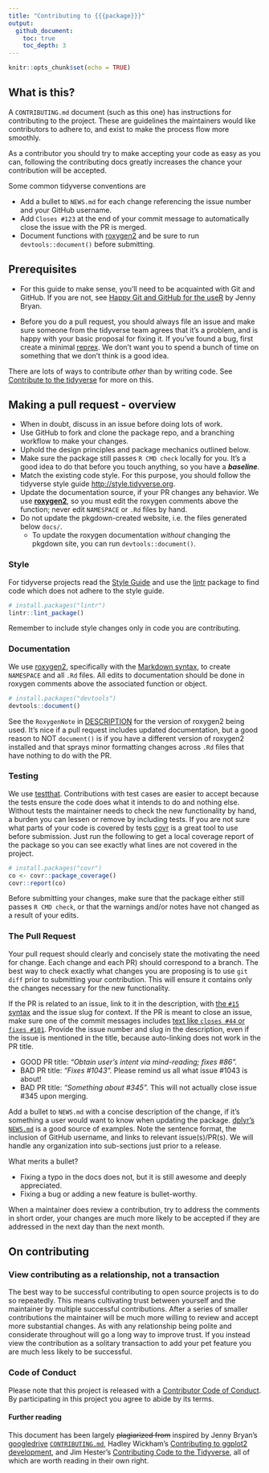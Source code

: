 ```yaml
---
title: "Contributing to {{{package}}}"
output:
  github_document:
    toc: true
    toc_depth: 3
---
```


```r
knitr::opts_chunk$set(echo = TRUE)
```

## What is this?

A `CONTRIBUTING.md` document (such as this one) has instructions for
contributing to the project. These are guidelines the maintainers would like
contributors to adhere to, and exist to make the process flow more smoothly. 

As a contributor you should try to make accepting your code as easy as you
can, following the contributing docs greatly increases the chance your 
contribution will be accepted.

Some common tidyverse conventions are

  * Add a bullet to `NEWS.md` for each change referencing the issue number and 
  your GitHub username. 
  * Add `Closes #123` at the end of your commit message to automatically close 
  the issue with the PR is merged. 
  * Document functions with [roxygen2](https://cran.r-project.org/web/packages/roxygen2/) 
  and be sure to run `devtools::document()` before submitting.  

## Prerequisites
  
  * For this guide to make sense, you'll need to be acquainted with Git and 
  GitHub. If you are not, see 
  [Happy Git and GitHub for the useR](http://happygitwithr.com/) by Jenny Bryan.
  
  * Before you do a pull request, you should always file an issue and make sure
  someone from the tidyverse team agrees that it’s a problem, and is happy with
  your basic proposal for fixing it. If you’ve found a bug, first create a 
  minimal [reprex](https://www.tidyverse.org/help/#reprex). We don’t want you 
  to spend a bunch of time on something that we don’t think is a good idea. 
  
  There are lots of ways to contribute _other_ than by writing code. See 
  [Contribute to the tidyverse](https://www.tidyverse.org/contribute/) for more 
  on this.


## Making a pull request - overview

  * When in doubt, discuss in an issue before doing lots of work.  
  * Use GitHub to fork and clone the package repo, and a branching workflow to 
  make your changes.
  * Uphold the design principles and package mechanics outlined below.  
  * Make sure the package still passes `R CMD check` locally for you. 
  It's a good idea to do that before you touch anything, so you have a 
   **_baseline_**.
  * Match the existing code style. For this purpose, you should follow the 
  tidyverse style guide <http://style.tidyverse.org>.   
  * Update the documentation source, if your PR changes any 
  behavior. We use  [**roxygen2**](https://cran.r-project.org/package=roxygen2), 
  so you must edit the roxygen comments above the function; never edit 
  `NAMESPACE` or `.Rd` files by hand.
  * Do not update the pkgdown-created website, i.e. the files 
  generated below `docs/`.
    + To update the roxygen documentation _without_ changing the pkgdown site, 
    you can run `devtools::document()`.
      
### Style  

For tidyverse projects read the [Style Guide](http://style.tidyverse.org) and 
use the [lintr](https://cran.r-project.org/package=lintr) package to find code 
which does not adhere to the style guide.

```r
# install.packages("lintr")
lintr::lint_package()
```

Remember to include style changes only in code you are contributing.

### Documentation

We use [roxygen2](https://cran.r-project.org/package=roxygen2), specifically
with the [Markdown syntax](https://cran.r-project.org/web/packages/roxygen2/vignettes/markdown.html), 
to create `NAMESPACE` and all `.Rd` files. All edits to documentation should be 
done in roxygen comments above the associated function or object. 

```r
# install.packages("devtools")
devtools::document()
```


See the `RoxygenNote` in [DESCRIPTION](DESCRIPTION) for the version of roxygen2 
being used. It's nice if a pull request includes updated documentation, but a 
good reason to NOT `document()` is if you have a different version of roxygen2 
installed and that sprays minor formatting changes across `.Rd` files that have 
nothing to do with the PR.

### Testing

We use [testthat](https://cran.r-project.org/package=testthat). 
Contributions with test cases are easier to accept because the tests ensure the
code does what it intends to do and nothing else. Without tests the maintainer
needs to check the new functionality by hand, a burden you can lessen or remove
by including tests. If you are not sure what parts of your code is covered by
tests [covr](https://cran.r-project.org/package=covr) is a great tool to use
before submission. Just run the following to get a local coverage report of the
package so you can see exactly what lines are not covered in the project.

```r
# install.packages("covr")
co <- covr::package_coverage()
covr::report(co)
```

Before submitting your changes, make sure that the package either still passes 
`R CMD check`, or that the warnings and/or notes have not changed as a result 
of your edits.

### The Pull Request


Your pull request should clearly and concisely state the motivating the need for
change. Each change and each PR) should correspond to a branch. The best way to 
check exactly what changes you are proposing is to use `git diff` prior to 
submitting your contribution. This will ensure it contains only the changes 
necessary for the new functionality.


If the PR is related to an issue, link to it in the description, with [the `#15` syntax](https://help.github.com/articles/autolinked-references-and-urls/) and 
the issue slug for context. If the PR is meant to close an issue, make sure one 
of the commit messages includes [text like `closes #44` or `fixes #101`](https://help.github.com/articles/closing-issues-using-keywords/). 
Provide the issue number and slug in the description, even if the issue is 
mentioned in the title, because auto-linking does not work in the PR title.  
  
  * GOOD PR title: _"Obtain user's intent via mind-reading; fixes \#86"._  
  * BAD PR title: _"Fixes \#1043"._ Please remind us all what issue \#1043 is 
  about!  
  * BAD PR title: _"Something about \#345"._ This will not actually close issue 
  \#345 upon merging. 

Add a bullet to `NEWS.md` with a concise description of the change, if it's 
something a user would want to know when updating the package. [dplyr's `NEWS.md`](https://github.com/tidyverse/dplyr/blob/master/NEWS.md) is a good 
source of examples. Note the sentence format, the inclusion of GitHub username, 
and links to relevant issue(s)/PR(s). We will handle any organization into 
sub-sections just prior to a release. 

What merits a bullet?  

  * Fixing a typo in the docs does not, but it is still awesome and deeply 
  appreciated.
  * Fixing a bug or adding a new feature is bullet-worthy.  

When a maintainer does review a contribution, try to address the comments in
short order, your changes are much more likely to be accepted if they
are addressed in the next day than the next month.

## On contributing

### View contributing as a relationship, not a transaction

The best way to be successful contributing to open source projects is to do so
repeatedly. This means cultivating trust between yourself and the maintainer by
multiple successful contributions. After a series of smaller contributions the
maintainer will be much more willing to review and accept more substantial
changes. As with any relationship being polite and considerate throughout will
go a long way to improve trust. If you instead view the contribution as a
solitary transaction to add your pet feature you are much less likely to be
successful.

### Code of Conduct

Please note that this project is released with a 
[Contributor Code of Conduct](CONDUCT.md). By participating in this project you 
agree to abide by its terms.


#### Further reading

This document has been largely ~~plagiarized from~~ inspired by Jenny Bryan's
[googledrive](http://googledrive.tidyverse.org/) [`CONTRIBUTING.md`](https://github.com/tidyverse/googledrive/blob/master/CONTRIBUTING.md), 
Hadley Wickham's [Contributing to ggplot2 development](https://github.com/tidyverse/ggplot2/blob/92666ca8dd4cb5f96cbfcd4dcfcf157b599a6048/CONTRIBUTING.md), and Jim Hester's [Contributing Code to the Tidyverse](http://www.jimhester.com/2017/08/08/contributing/), all of which are 
worth reading in their own right.

